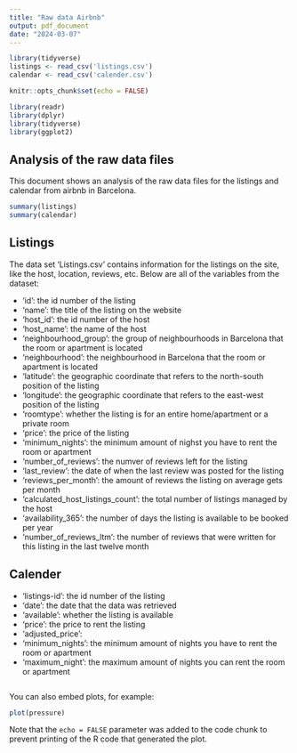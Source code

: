 ```yaml
---
title: "Raw data Airbnb"
output: pdf_document
date: "2024-03-07"
---
```


```r
library(tidyverse)
listings <- read_csv('listings.csv')
calendar <- read_csv('calender.csv')

```


```r
knitr::opts_chunk$set(echo = FALSE)

```

```r
library(readr)
library(dplyr)
library(tidyverse)
library(ggplot2)
```


## Analysis of the raw data files

This document shows an analysis of the raw data files for the listings and calendar from airbnb in Barcelona.

```r
summary(listings)
summary(calendar)
```

## Listings
The data set 'Listings.csv' contains information for the listings on the site, like the host, location, reviews, etc. 
Below are all of the variables from the dataset:

- 'id': the id number of the listing
- 'name': the title of the listing on the website
- 'host_id': the id number of the host
- 'host_name': the name of the host
- 'neighbourhood_group': the group of neighbourhoods in Barcelona that the room or apartment is located
- 'neighbourhood': the neighbourhood in Barcelona that the room or apartment is located
- 'latitude': the geographic coordinate that refers to the north-south position of the listing
- 'longitude': the geographic coordinate that refers to the east-west position of the listing
- 'roomtype': whether the listing is for an entire home/apartment or a private room
- 'price': the price of the listing
- 'minimum_nights': the minimum amount of nighst you have to rent the room or apartment
- 'number_of_reviews': the numver of reviews left for the listing
- 'last_review': the date of when the last review was posted for the listing
- 'reviews_per_month': the amount of reviews the listing on average gets per month
- 'calculated_host_listings_count': the total number of listings managed by the host
- 'availability_365': the number of days the listing is available to be booked per year
- 'number_of_reviews_ltm': the number of reviews that were written for this listing in the last twelve month


## Calender

- 'listings-id': the id number of the listing
- 'date': the date that the data was retrieved
- 'available': whether the listing is available
- 'price': the price to rent the listing
- 'adjusted_price': 
- 'minimum_nights': the minimum amount of nights you have to rent the room or apartment
- 'maximum_night': the maximum amount of nights you can rent the room or apartment


```r




```


You can also embed plots, for example:

```r
plot(pressure)
```

Note that the `echo = FALSE` parameter was added to the code chunk to prevent printing of the R code that generated the plot.
